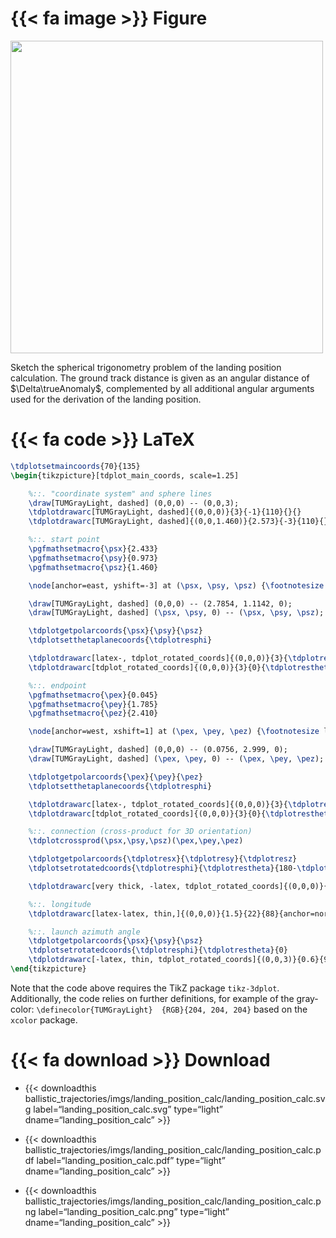 ::: {.panel-tabset}

# {{< fa image >}} Figure

::: {#fig-landing_position_calc}
![](/documentation/trajectories/ballistic_trajectories/imgs/landing_position_calc/landing_position_calc.png){width="500px"}

Sketch the spherical trigonometry problem of the landing position calculation. The ground track distance is given as an angular distance of $\Delta\trueAnomaly$, complemented by all additional angular arguments used for the derivation of the landing position.
:::

# {{< fa code >}} LaTeX
```latex
\tdplotsetmaincoords{70}{135}
\begin{tikzpicture}[tdplot_main_coords, scale=1.25]

    %::. "coordinate system" and sphere lines
    \draw[TUMGrayLight, dashed] (0,0,0) -- (0,0,3);
    \tdplotdrawarc[TUMGrayLight, dashed]{(0,0,0)}{3}{-1}{110}{}{}
    \tdplotdrawarc[TUMGrayLight, dashed]{(0,0,1.460)}{2.573}{-3}{110}{}{}

    %::. start point
    \pgfmathsetmacro{\psx}{2.433}
    \pgfmathsetmacro{\psy}{0.973}
    \pgfmathsetmacro{\psz}{1.460}

    \node[anchor=east, yshift=-3] at (\psx, \psy, \psz) {\footnotesize launch};

    \draw[TUMGrayLight, dashed] (0,0,0) -- (2.7854, 1.1142, 0);
    \draw[TUMGrayLight, dashed] (\psx, \psy, 0) -- (\psx, \psy, \psz);

    \tdplotgetpolarcoords{\psx}{\psy}{\psz}
    \tdplotsetthetaplanecoords{\tdplotresphi}

    \tdplotdrawarc[latex-, tdplot_rotated_coords]{(0,0,0)}{3}{\tdplotrestheta}{90}{anchor=east}{$\latitude_0$}
    \tdplotdrawarc[tdplot_rotated_coords]{(0,0,0)}{3}{0}{\tdplotrestheta}{anchor=east}{$\overline{\latitude_0}$}

    %::. endpoint
    \pgfmathsetmacro{\pex}{0.045}
    \pgfmathsetmacro{\pey}{1.785}
    \pgfmathsetmacro{\pez}{2.410}

    \node[anchor=west, xshift=1] at (\pex, \pey, \pez) {\footnotesize landing};

    \draw[TUMGrayLight, dashed] (0,0,0) -- (0.0756, 2.999, 0);
    \draw[TUMGrayLight, dashed] (\pex, \pey, 0) -- (\pex, \pey, \pez);

    \tdplotgetpolarcoords{\pex}{\pey}{\pez}
    \tdplotsetthetaplanecoords{\tdplotresphi}

    \tdplotdrawarc[latex-, tdplot_rotated_coords]{(0,0,0)}{3}{\tdplotrestheta}{90}{anchor=west}{$\latitude_1$}
    \tdplotdrawarc[tdplot_rotated_coords]{(0,0,0)}{3}{0}{\tdplotrestheta}{anchor=west, xshift=4}{$\overline{\latitude_1}$}

    %::. connection (cross-product for 3D orientation)
    \tdplotcrossprod(\psx,\psy,\psz)(\pex,\pey,\pez)

    \tdplotgetpolarcoords{\tdplotresx}{\tdplotresy}{\tdplotresz}
    \tdplotsetrotatedcoords{\tdplotresphi}{\tdplotrestheta}{180-\tdplotrestheta+1}

    \tdplotdrawarc[very thick, -latex, tdplot_rotated_coords]{(0,0,0)}{3}{0}{\tdplotrestheta}{anchor=north, xshift=5}{$\Delta\trueAnomaly$}

    %::. longitude
    \tdplotdrawarc[latex-latex, thin,]{(0,0,0)}{1.5}{22}{88}{anchor=north}{$\Delta\longitude$}

    %::. launch azimuth angle
    \tdplotgetpolarcoords{\psx}{\psy}{\psz}
    \tdplotsetrotatedcoords{\tdplotresphi}{\tdplotrestheta}{0}
    \tdplotdrawarc[-latex, thin, tdplot_rotated_coords]{(0,0,3)}{0.6}{93}{135}{anchor=west}{$\azimuthAngle$}
\end{tikzpicture}
```

Note that the code above requires the TikZ package `tikz-3dplot`. Additionally, the code relies on further definitions, for example of the gray-color: `\definecolor{TUMGrayLight}  {RGB}{204, 204, 204}` based on the `xcolor` package.

# {{< fa download >}} Download

* {{< downloadthis ballistic_trajectories/imgs/landing_position_calc/landing_position_calc.svg label="landing_position_calc.svg" type="light" dname="landing_position_calc" >}}

* {{< downloadthis ballistic_trajectories/imgs/landing_position_calc/landing_position_calc.pdf label="landing_position_calc.pdf" type="light" dname="landing_position_calc" >}}

* {{< downloadthis ballistic_trajectories/imgs/landing_position_calc/landing_position_calc.png label="landing_position_calc.png" type="light" dname="landing_position_calc" >}}

:::